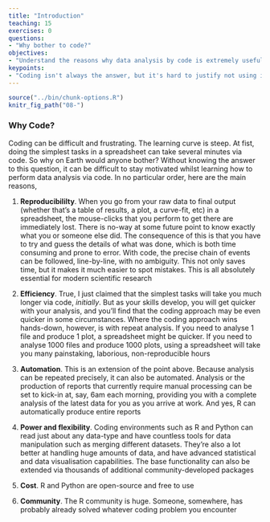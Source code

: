 ```yaml
---
title: "Introduction"
teaching: 15
exercises: 0
questions:
- "Why bother to code?"
objectives:
- "Understand the reasons why data analysis by code is extremely useful"
keypoints:
- "Coding isn't always the answer, but it's hard to justify not using it for anything large-scale and/or important"
---
```



```r
source("../bin/chunk-options.R")
knitr_fig_path("08-")
```

### Why Code?

Coding can be difficult and frustrating. The learning curve is steep. At fist, doing the simplest tasks in a spreadsheet can take several minutes via code. So why on Earth would anyone bother? Without knowing the answer to this question, it can be difficult to stay motivated whilst learning how to perform data analysis via code. In no particular order, here are the main reasons,

1) **Reproducibililty**. When you go from your raw data to final output (whether that's a table of results, a plot, a curve-fit, etc) in a spreadsheet, the mouse-clicks that you perform to get there are immediately lost. There is no-way at some future point to know exactly what you or someone else did. The consequence of this is that you have to try and guess the details of what was done, which is both time consuming and prone to error. With code, the precise chain of events can be followed, line-by-line, with no ambiguity. This not only saves time, but it makes it much easier to spot mistakes. This is all absolutely essential for modern scientific research

2) **Efficiency**. True, I just claimed that the simplest tasks will take you much longer via code, *initially*. But as your skills develop, you will get quicker with your analysis, and you'll find that
the coding approach may be even quicker in some circumstances. Where the coding approach wins hands-down, however, is with repeat analysis. If you need to analyse 1 file and produce 1 plot, a spreadsheet might be quicker. If you need to analyse 1000 files and produce 1000 plots, using a spreadsheet will take you many painstaking, laborious, non-reproducible hours

3) **Automation**. This is an extension of the point above. Because analysis can be repeated precisely, it can also be automated. Analysis or the production of reports that currently require manual processing can be set to kick-in at, say, 6am each morning, providing you with a complete analysis of the latest data for you as you arrive at work. And yes, R can automatically produce entire reports

4) **Power and flexibility**. Coding environments such as R and Python can read just about any data-type and have countless tools for data manipulation such as merging different datasets. They're also a
lot better at handling huge amounts of data, and have advanced statistical and data visualisation capabilities. The base functionality can also be extended via thousands of additional community-developed packages

5) **Cost**. R and Python are open-source and free to use

6) **Community**. The R community is huge. Someone, somewhere, has probably already solved whatever coding problem you encounter

